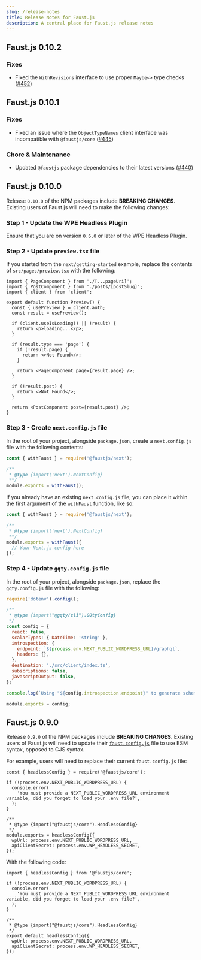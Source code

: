 ```yaml
---
slug: /release-notes
title: Release Notes for Faust.js
description: A central place for Faust.js release notes
---
```


## Faust.js 0.10.2

### Fixes

- Fixed the `WithRevisions` interface to use proper `Maybe<>` type checks ([#452](https://github.com/wpengine/faustjs/pull/452/files))

## Faust.js 0.10.1

### Fixes

- Fixed an issue where the `ObjectTypeNames` client interface was incompatible with `@faustjs/core` ([#445](https://github.com/wpengine/faustjs/pull/445))

### Chore & Maintenance

- Updated `@faustjs` package dependencies to their latest versions ([#440](https://github.com/wpengine/faustjs/pull/440))

## Faust.js 0.10.0

Release `0.10.0` of the NPM packages include **BREAKING CHANGES**. Existing users of Faust.js will need to make the following changes:

### Step 1 - Update the WPE Headless Plugin

Ensure that you are on version `0.6.0` or later of the WPE Headless Plugin.

### Step 2 - Update `preview.tsx` file

If you started from the `next/getting-started` example, replace the contents of `src/pages/preview.tsx` with the following:

```tsx
import { PageComponent } from './[...pageUri]';
import { PostComponent } from './posts/[postSlug]';
import { client } from 'client';

export default function Preview() {
  const { usePreview } = client.auth;
  const result = usePreview();

  if (client.useIsLoading() || !result) {
    return <p>loading...</p>;
  }

  if (result.type === 'page') {
    if (!result.page) {
      return <>Not Found</>;
    }

    return <PageComponent page={result.page} />;
  }

  if (!result.post) {
    return <>Not Found</>;
  }

  return <PostComponent post={result.post} />;
}
```

### Step 3 - Create `next.config.js` file

In the root of your project, alongside `package.json`, create a `next.config.js` file with the following contents:

```js
const { withFaust } = require('@faustjs/next');

/**
 * @type {import('next').NextConfig}
 **/
module.exports = withFaust();
```

If you already have an existing `next.config.js` file, you can place it within the first argument of the `withFaust` function, like so:

```js
const { withFaust } = require('@faustjs/next');

/**
 * @type {import('next').NextConfig}
 **/
module.exports = withFaust({
  // Your Next.js config here
});
```

### Step 4 - Update `gqty.config.js` file

In the root of your project, alongside `package.json`, replace the `gqty.config.js` file with the following:

```js
require('dotenv').config();

/**
 * @type {import("@gqty/cli").GQtyConfig}
 */
const config = {
  react: false,
  scalarTypes: { DateTime: 'string' },
  introspection: {
    endpoint: `${process.env.NEXT_PUBLIC_WORDPRESS_URL}/graphql`,
    headers: {},
  },
  destination: './src/client/index.ts',
  subscriptions: false,
  javascriptOutput: false,
};

console.log(`Using "${config.introspection.endpoint}" to generate schema...`);

module.exports = config;
```

## Faust.js 0.9.0

Release `0.9.0` of the NPM packages include **BREAKING CHANGES**. Existing users of Faust.js will need to update their [`faust.config.js`](https://github.com/wpengine/faustjs/blob/canary/examples/next/getting-started/src/faust.config.js) file to use ESM syntax, opposed to CJS syntax.

For example, users will need to replace their current `faust.config.js` file:

```tsx
const { headlessConfig } = require('@faustjs/core');

if (!process.env.NEXT_PUBLIC_WORDPRESS_URL) {
  console.error(
    'You must provide a NEXT_PUBLIC_WORDPRESS_URL environment variable, did you forget to load your .env file?',
  );
}

/**
 * @type {import("@faustjs/core").HeadlessConfig}
 */
module.exports = headlessConfig({
  wpUrl: process.env.NEXT_PUBLIC_WORDPRESS_URL,
  apiClientSecret: process.env.WP_HEADLESS_SECRET,
});
```

With the following code:

```tsx
import { headlessConfig } from '@faustjs/core';

if (!process.env.NEXT_PUBLIC_WORDPRESS_URL) {
  console.error(
    'You must provide a NEXT_PUBLIC_WORDPRESS_URL environment variable, did you forget to load your .env file?',
  );
}

/**
 * @type {import("@faustjs/core").HeadlessConfig}
 */
export default headlessConfig({
  wpUrl: process.env.NEXT_PUBLIC_WORDPRESS_URL,
  apiClientSecret: process.env.WP_HEADLESS_SECRET,
});
```
